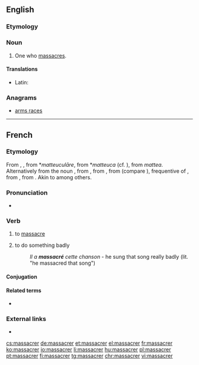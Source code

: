 ==English==

===Etymology===
{{suffix|massacre|er|lang=en}}

===Noun===
{{en-noun}}

# One who [[massacre]]s.

====Translations====
{{trans-top|one who massacres}}
{{trans-mid}}
* Latin: {{t|la|trucidator}}
{{trans-bottom}}

===Anagrams===
* [[arms races#English|arms races]]

----

==French==

===Etymology===
From {{etyl|fro|fr}} {{m|fro|macecrer}}, {{m|fro|macecler}}, from {{etyl|VL.|fr}} *''matteuculāre'', from *''matteuca'' (cf. {{m|fr|massue}}), from {{etyl|LL.|fr}} ''mattea''. Alternatively from the {{etyl|frm|fr}} noun {{term|massacre|lang=frm}}, from {{etyl|fro|fr}} {{term|macacre|macacre, macecle|slaughterhouse, butchery|lang=fro}}, from {{etyl|ML.|fr}} {{term|mazacrium||massacre, slaughter, killing”, also “the head of a newly killed stag|lang=la}}, from {{etyl|gml|fr}} {{m|gml|*matskelen||to massacre}} (compare {{etyl|de|-}} {{term|metzeln||massacre|lang=de}}), frequentive of {{term|matsken|matsken, matzgen|to cut, hew|lang=gml}}, from {{etyl|gem-pro|fr}} {{m|gem-pro|*maitaną||to cut}}, from {{etyl|ine-pro|fr}} {{m|ine-pro|*mei-||small}}. Akin to {{etyl|goh|-}} {{term|meizan||to cut|lang=goh}} among others.

===Pronunciation===
* {{audio|Fr-massacrer.ogg|Audio|lang=fr}}

===Verb===
{{fr-verb}}

# to [[massacre]] {{gloss|kill}}
# {{context|figuratively|lang=fr}} to do something badly
#: ''Il a '''massacré''' cette chanson'' - he sung that song really badly (lit. "he massacred that song")

====Conjugation====
{{fr-conj-er|massacr|avoir}}

====Related terms====
* {{l|fr|massue}}

===External links===
* {{R:TLFi}}

[[cs:massacrer]]
[[de:massacrer]]
[[et:massacrer]]
[[el:massacrer]]
[[fr:massacrer]]
[[ko:massacrer]]
[[io:massacrer]]
[[li:massacrer]]
[[hu:massacrer]]
[[pl:massacrer]]
[[pt:massacrer]]
[[fi:massacrer]]
[[tg:massacrer]]
[[chr:massacrer]]
[[vi:massacrer]]